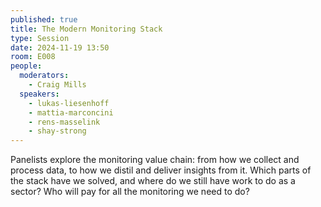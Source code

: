 ```yaml
---
published: true
title: The Modern Monitoring Stack
type: Session
date: 2024-11-19 13:50
room: E008
people:
  moderators:
    - Craig Mills
  speakers:
    - lukas-liesenhoff
    - mattia-marconcini
    - rens-masselink
    - shay-strong
---
```

Panelists explore the monitoring value chain: from how we collect and process data, to how we distil and deliver insights from it. Which parts of the stack have we solved, and where do we still have work to do as a sector? Who will pay for all the monitoring we need to do?